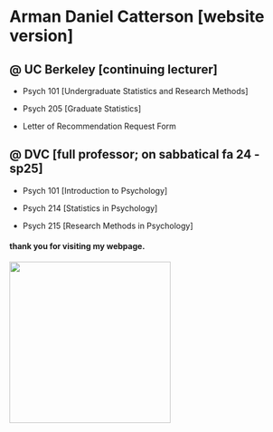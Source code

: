 # Arman Daniel Catterson \[website version\]

## \@ UC Berkeley \[continuing lecturer\]

-   Psych 101 \[Undergraduate Statistics and Research Methods\]

-   Psych 205 \[Graduate Statistics\]

-   Letter of Recommendation Request Form

## \@ DVC \[full professor; on sabbatical fa 24 - sp25\]

-   Psych 101 \[Introduction to Psychology\]

-   Psych 214 \[Statistics in Psychology\]

-   Psych 215 \[Research Methods in Psychology\]

#### thank you for visiting my webpage.

![](images/IMG_9433.jpg){fig-align="center" width="285"}
